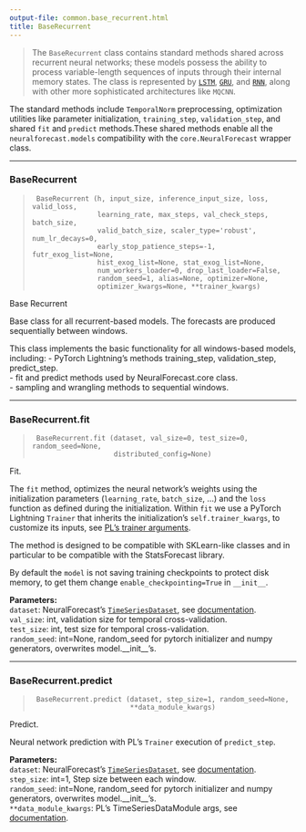 ```yaml
---
output-file: common.base_recurrent.html
title: BaseRecurrent
---
```



> The `BaseRecurrent` class contains standard methods shared across
> recurrent neural networks; these models possess the ability to process
> variable-length sequences of inputs through their internal memory
> states. The class is represented by
> [`LSTM`](https://Nixtla.github.io/neuralforecast/models.lstm.html#lstm),
> [`GRU`](https://Nixtla.github.io/neuralforecast/models.gru.html#gru),
> and
> [`RNN`](https://Nixtla.github.io/neuralforecast/models.rnn.html#rnn),
> along with other more sophisticated architectures like `MQCNN`.

The standard methods include `TemporalNorm` preprocessing, optimization
utilities like parameter initialization, `training_step`,
`validation_step`, and shared `fit` and `predict` methods.These shared
methods enable all the `neuralforecast.models` compatibility with the
`core.NeuralForecast` wrapper class.

------------------------------------------------------------------------

### BaseRecurrent

> ``` text
>  BaseRecurrent (h, input_size, inference_input_size, loss, valid_loss,
>                 learning_rate, max_steps, val_check_steps, batch_size,
>                 valid_batch_size, scaler_type='robust', num_lr_decays=0,
>                 early_stop_patience_steps=-1, futr_exog_list=None,
>                 hist_exog_list=None, stat_exog_list=None,
>                 num_workers_loader=0, drop_last_loader=False,
>                 random_seed=1, alias=None, optimizer=None,
>                 optimizer_kwargs=None, **trainer_kwargs)
> ```

Base Recurrent

Base class for all recurrent-based models. The forecasts are produced
sequentially between windows.

This class implements the basic functionality for all windows-based
models, including: - PyTorch Lightning’s methods training_step,
validation_step, predict_step. <br/> - fit and predict methods used by
NeuralForecast.core class. <br/> - sampling and wrangling methods to
sequential windows. <br/>

------------------------------------------------------------------------

### BaseRecurrent.fit

> ``` text
>  BaseRecurrent.fit (dataset, val_size=0, test_size=0, random_seed=None,
>                     distributed_config=None)
> ```

Fit.

The `fit` method, optimizes the neural network’s weights using the
initialization parameters (`learning_rate`, `batch_size`, …) and the
`loss` function as defined during the initialization. Within `fit` we
use a PyTorch Lightning `Trainer` that inherits the initialization’s
`self.trainer_kwargs`, to customize its inputs, see [PL’s trainer
arguments](https://pytorch-lightning.readthedocs.io/en/stable/api/pytorch_lightning.trainer.trainer.trainer.html?highlight=trainer).

The method is designed to be compatible with SKLearn-like classes and in
particular to be compatible with the StatsForecast library.

By default the `model` is not saving training checkpoints to protect
disk memory, to get them change `enable_checkpointing=True` in
`__init__`.

**Parameters:**<br/> `dataset`: NeuralForecast’s
[`TimeSeriesDataset`](https://Nixtla.github.io/neuralforecast/tsdataset.html#timeseriesdataset),
see
[documentation](https://nixtla.github.io/neuralforecast/tsdataset.html).<br/>
`val_size`: int, validation size for temporal cross-validation.<br/>
`test_size`: int, test size for temporal cross-validation.<br/>
`random_seed`: int=None, random_seed for pytorch initializer and numpy
generators, overwrites model.\_\_init\_\_’s.<br/>

------------------------------------------------------------------------

### BaseRecurrent.predict

> ``` text
>  BaseRecurrent.predict (dataset, step_size=1, random_seed=None,
>                         **data_module_kwargs)
> ```

Predict.

Neural network prediction with PL’s `Trainer` execution of
`predict_step`.

**Parameters:**<br/> `dataset`: NeuralForecast’s
[`TimeSeriesDataset`](https://Nixtla.github.io/neuralforecast/tsdataset.html#timeseriesdataset),
see
[documentation](https://nixtla.github.io/neuralforecast/tsdataset.html).<br/>
`step_size`: int=1, Step size between each window.<br/> `random_seed`:
int=None, random_seed for pytorch initializer and numpy generators,
overwrites model.\_\_init\_\_’s.<br/> `**data_module_kwargs`: PL’s
TimeSeriesDataModule args, see
[documentation](https://pytorch-lightning.readthedocs.io/en/1.6.1/extensions/datamodules.html#using-a-datamodule).

